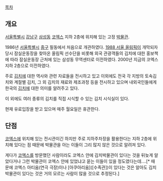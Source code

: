[[목차]]
== 개요 ==
[[서울특별시]] [[강남구]] [[삼성동(서울 강남)|삼성동]] [[COEX|코엑스]] 지하 2층에 위치해 있는 고정 [[박물관]].
 
1986년 [[서울특별시]] [[중구(서울)|중구]] 필동에서 처음으로 개관하였다. [[1988 서울 올림픽]]이 개막되자 당시 잠실운동장을 찾아온 올림픽 선수단을 비롯해 외국 관광객들의 김치에 대한 홍보책에 따라 잠실운동장 근처에 있는 삼성동 무역센터로 이전하였다. 2000년 지금의 코엑스 지하 2층으로 이전하였다. 

주로 [[김치]]에 대한 역사와 관련 자료들을 전시하고 있고 이외에도 전국 각 지방의 토속김치와 계절별 김치, 그 외 김치의 재료와 제조과정 등을 전시하고 있으며 내외국인들에게 한국의 [[김치]]에 대한 의미를 알려주고 있다. 

이 외에도 여러 종류의 김치를 직접 시식할 수 있는 김치 시식실이 있다. 

현재 유료입장을 받고 있으며 매주 월요일은 휴관한다. 

== 단점 == 
[[COEX|코엑스]]에 위치해 있는 전시관이긴 하지만 주로 지하주차장을 활용한다는 지하 2층에 위치해 있다는 점 때문에 박물관을 아는 이들이 그리 많지 않은 것으로 알려져 있다. 

게다가 [[COEX|코엑스]]를 방문했던 사람이라도 코엑스 안에 김치박물관이 있다는 것을 뒤늦게 알았다거나 그런 박물관이 코엑스 안에 있었냐고 묻는 이들이 있을 정도였다는데....[* 때문에 코엑스 아티움(연극 극장)이나 [아쿠아리움]([수족관])이 있다는 것은 알아도 김치박물관이 있다는 것은 거의 모르는 사람이 많을 것으로 추정된다.]
